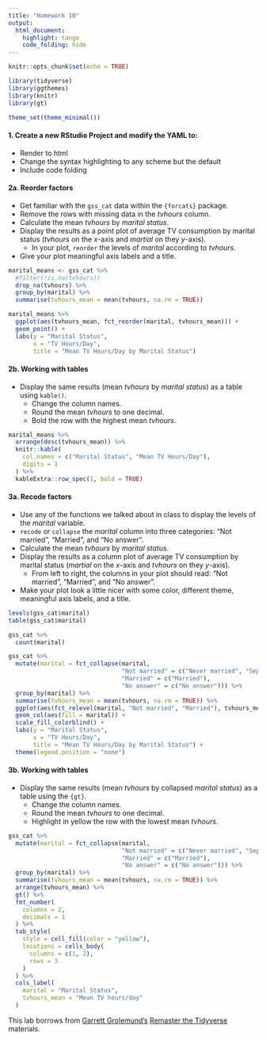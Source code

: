 ```yaml
---
title: "Homework 10"
output: 
  html_document:
    highlight: tango
    code_folding: hide
---
```


```r
knitr::opts_chunk$set(echo = TRUE)

library(tidyverse)
library(ggthemes)
library(knitr)
library(gt)

theme_set(theme_minimal())

```

#### 1. Create a new RStudio Project and modify the YAML to: 

* Render to html
* Change the syntax highlighting to any scheme but the default 
* Include code folding


#### 2a. Reorder **factors**

* Get familiar with the `gss_cat` data within the `{forcats}` package.
* Remove the rows with missing data in the *tvhours* column.
* Calculate the mean *tvhours* by *marital status*.
* Display the results as a point plot of average TV consumption by marital status (*tvhours* on the *x*-axis and *martial* on they *y*-axis).
  + In your plot, `reorder` the levels of *marital* according to *tvhours*.
* Give your plot meaningful axis labels and a title.

```r

marital_means <- gss_cat %>%
  #filter(!is.na(tvhours))
  drop_na(tvhours) %>%
  group_by(marital) %>%
  summarise(tvhours_mean = mean(tvhours, na.rm = TRUE))

marital_means %>% 
  ggplot(aes(tvhours_mean, fct_reorder(marital, tvhours_mean))) +
  geom_point() +
  labs(y = "Marital Status",
       x = "TV Hours/Day",
       title = "Mean TV Hours/Day by Marital Status")

```

#### 2b. Working with **tables**

* Display the same results (mean *tvhours* by *marital status*) as a table using `kable()`.
  + Change the column names.
  + Round the mean *tvhours* to one decimal.
  + Bold the row with the highest mean *tvhours*.
  
```r
marital_means %>% 
  arrange(desc(tvhours_mean)) %>% 
  knitr::kable(
    col.names = c("Marital Status", "Mean TV Hours/Day"),
    digits = 1
  ) %>% 
  kableExtra::row_spec(1, bold = TRUE)

```
  

#### 3a. Recode **factors**

* Use any of the functions we talked about in class to display the levels of the *marital* variable.
* `recode` or `collapse` the *marital* column into three categories: "Not married", "Married", and "No answer".
* Calculate the mean *tvhours* by *marital status*.
* Display the results as a column plot of average TV consumption by marital status (*martial* on the *x*-axis and *tvhours* on they *y*-axis).
  + From left to right, the columns in your plot should read: "Not married", "Married", and "No answer".
* Make your plot look a little nicer with some color, different theme, meaningful axis labels, and a title.
  

```r

levels(gss_cat$marital)
table(gss_cat$marital)

gss_cat %>% 
  count(marital)

gss_cat %>% 
  mutate(marital = fct_collapse(marital,
                                "Not married" = c("Never married", "Separated", "Divorced", "Widowed"),
                                "Married" = c("Married"),
                                "No answer" = c("No answer"))) %>% 
  group_by(marital) %>% 
  summarise(tvhours_mean = mean(tvhours, na.rm = TRUE)) %>%
  ggplot(aes(fct_relevel(marital, "Not married", "Married"), tvhours_mean)) +
  geom_col(aes(fill = marital)) +
  scale_fill_colorblind() +
  labs(y = "Marital Status",
       x = "TV Hours/Day",
       title = "Mean TV Hours/Day by Marital Status") +
  theme(legend.position = "none")

```

#### 3b. Working with **tables**

* Display the same results (mean *tvhours* by collapsed *marital status*) as a table using the `{gt}`.
  + Change the column names.
  + Round the mean *tvhours* to one decimal.
  + Highlight in yellow the row with the lowest mean *tvhours*.
  
```r
gss_cat %>% 
  mutate(marital = fct_collapse(marital,
                                "Not married" = c("Never married", "Separated", "Divorced", "Widowed"),
                                "Married" = c("Married"),
                                "No answer" = c("No answer"))) %>% 
  group_by(marital) %>% 
  summarise(tvhours_mean = mean(tvhours, na.rm = TRUE)) %>% 
  arrange(tvhours_mean) %>% 
  gt() %>% 
  fmt_number(
    columns = 2,
    decimals = 1
  ) %>% 
  tab_style(
    style = cell_fill(color = "yellow"),
    locations = cells_body(
      columns = c(1, 2),
      rows = 3
    )
  ) %>% 
  cols_label(
    marital = "Marital Status",
    tvhours_mean = "Mean TV hours/day"
  )

```
  

This lab borrows from [Garrett Grolemund's](https://resources.rstudio.com/authors/garrett-grolemund) [Remaster the Tidyverse](https://github.com/rstudio-education/remaster-the-tidyverse/) materials. 
